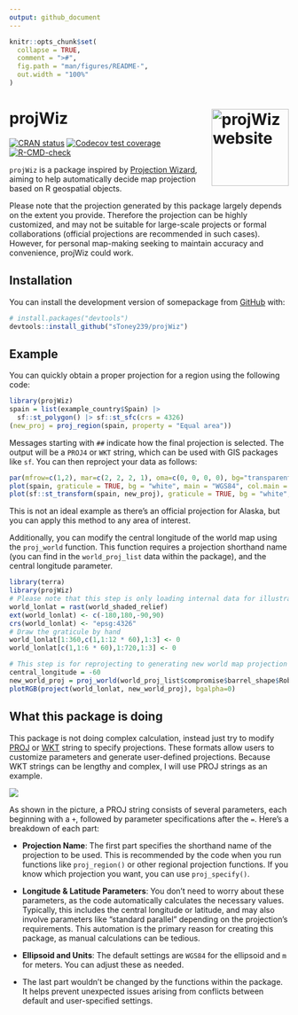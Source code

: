 ```yaml
---
output: github_document
---
```


```r
knitr::opts_chunk$set(
  collapse = TRUE,
  comment = ">#",
  fig.path = "man/figures/README-",
  out.width = "100%"
)
```

# projWiz <a href="https://stoney239.github.io/projWiz/"><img src="man/figures/logo.png" align="right" height="139" alt="projWiz website" /></a>

<!-- badges: start -->
[![CRAN status](https://www.r-pkg.org/badges/version/projWiz)](https://CRAN.R-project.org/package=projWiz)
[![Codecov test coverage](https://codecov.io/gh/sToney239/projWiz/graph/badge.svg)](https://app.codecov.io/gh/sToney239/projWiz)
[![R-CMD-check](https://github.com/sToney239/projWiz/actions/workflows/R-CMD-check.yaml/badge.svg)](https://github.com/sToney239/projWiz/actions/workflows/R-CMD-check.yaml)
<!-- badges: end -->

`projWiz` is a package inspired by [Projection Wizard](https://projectionwizard.org/), aiming to help automatically decide map projection based on R geospatial objects.

Please note that the projection generated by this package largely depends on the extent you provide. Therefore the projection can be highly customized, and may not be suitable for large-scale projects or formal collaborations (official projections are recommended in such cases). However, for personal map-making seeking to maintain accuracy and convenience, projWiz could work.

## Installation

You can install the development version of somepackage from [GitHub](https://github.com/) with:

``` r
# install.packages("devtools")
devtools::install_github("sToney239/projWiz")
```

## Example

You can quickly obtain a proper projection for a region using the following code:

```r
library(projWiz)
spain = list(example_country$Spain) |> 
  sf::st_polygon() |> sf::st_sfc(crs = 4326)
(new_proj = proj_region(spain, property = "Equal area"))
```
Messages starting with `##` indicate how the final projection is selected. The output will be a `PROJ4` or `WKT` string, which can be used with GIS packages like `sf`. You can then reproject your data as follows:

```r
par(mfrow=c(1,2), mar=c(2, 2, 2, 1), oma=c(0, 0, 0, 0), bg="transparent")
plot(spain, graticule = TRUE, bg = "white", main = "WGS84", col.main = "#0099FF")
plot(sf::st_transform(spain, new_proj), graticule = TRUE, bg = "white", main="New CRS",col.main = "#0099FF")
```

This is not an ideal example as there's an official projection for Alaska, but you can apply this method to any area of interest.

Additionally, you can modify the central longitude of the world map using the `proj_world` function. This function requires a projection shorthand name (you can find in the `world_proj_list` data within the package), and the central longitude parameter.


```r
library(terra)
library(projWiz)
# Please note that this step is only loading internal data for illustration.
world_lonlat = rast(world_shaded_relief)
ext(world_lonlat) <- c(-180,180,-90,90)
crs(world_lonlat) <- "epsg:4326"
# Draw the graticule by hand
world_lonlat[1:360,c(1,1:12 * 60),1:3] <- 0
world_lonlat[c(1,1:6 * 60),1:720,1:3] <- 0

# This step is for reprojecting to generating new world map projection and re-project
central_longitude = -60
new_world_proj = proj_world(world_proj_list$compromise$barrel_shape$Robinson, central_longitude)
plotRGB(project(world_lonlat, new_world_proj), bgalpha=0)
```

## What this package is doing

This package is not doing complex calculation, instead just try to modify [PROJ](https://proj.org/en/stable/index.html) or [WKT](https://en.wikipedia.org/wiki/Well-known_text_representation_of_geometry) string to specify projections. These formats allow users to customize parameters and generate user-defined projections. Because WKT strings can be lengthy and complex, I will use PROJ strings as an example.

![](man/figures/fig1.jpg)

As shown in the picture, a PROJ string consists of several parameters, each beginning with a `+`, followed by parameter specifications after the `=`. Here’s a breakdown of each part:

  - **Projection Name**: The first part specifies the shorthand name of the projection to be used. This is recommended by the code when you run functions like `proj_region()` or other regional projection functions. If you know which projection you want, you can use `proj_specify()`.
  
  - **Longitude & Latitude Parameters**: You don’t need to worry about these parameters, as the code automatically calculates the necessary values. Typically, this includes the central longitude or latitude, and may also involve parameters like "standard parallel" depending on the projection's requirements. This automation is the primary reason for creating this package, as manual calculations can be tedious.

  - **Ellipsoid and Units**: The default settings are `WGS84` for the ellipsoid and `m` for meters. You can adjust these as needed.
  
  - The last part wouldn't be changed by the functions within the package. It helps prevent unexpected issues arising from conflicts between default and user-specified settings.
